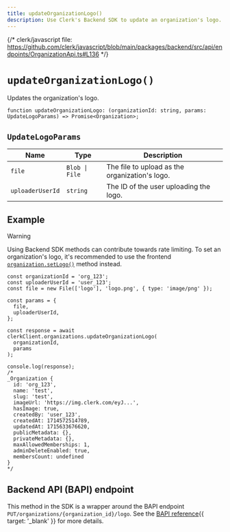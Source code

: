 ```yaml
---
title: updateOrganizationLogo()
description: Use Clerk's Backend SDK to update an organization's logo.
---
```


{/* clerk/javascript file: https://github.com/clerk/javascript/blob/main/packages/backend/src/api/endpoints/OrganizationApi.ts#L136 */}

# `updateOrganizationLogo()`

Updates the organization's logo.

```tsx {{ prettier: false }}
function updateOrganizationLogo: (organizationId: string, params: UpdateLogoParams) => Promise<Organization>;
```

## `UpdateLogoParams`

| Name | Type | Description |
| - | - | - |
| `file` | `Blob \| File` | The file to upload as the organization's logo. |
| `uploaderUserId` | `string` | The ID of the user uploading the logo. |

## Example

> [!WARNING]
> Using Backend SDK methods can contribute towards rate limiting. To set an organization's logo, it's recommended to use the frontend [`organization.setLogo()`](/docs/references/javascript/organization/organization#set-logo) method instead.

```tsx {{ prettier: false }}
const organizationId = 'org_123';
const uploaderUserId = 'user_123';
const file = new File(['logo'], 'logo.png', { type: 'image/png' });

const params = {
  file,
  uploaderUserId,
};

const response = await clerkClient.organizations.updateOrganizationLogo(
  organizationId,
  params
);

console.log(response);
/*
_Organization {
  id: 'org_123',
  name: 'test',
  slug: 'test',
  imageUrl: 'https://img.clerk.com/eyJ...',
  hasImage: true,
  createdBy: 'user_123',
  createdAt: 1714572514789,
  updatedAt: 1715633676620,
  publicMetadata: {},
  privateMetadata: {},
  maxAllowedMemberships: 1,
  adminDeleteEnabled: true,
  membersCount: undefined
}
*/
```

## Backend API (BAPI) endpoint

This method in the SDK is a wrapper around the BAPI endpoint `PUT/organizations/{organization_id}/logo`. See the [BAPI reference](/docs/reference/backend-api/tag/Organizations#operation/UploadOrganizationLogo){{ target: '_blank' }} for more details.

